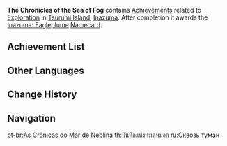 {{Achievement Category Infobox
|id           = 021
|image        = Achievement The Chronicles of the Sea of Fog.png
|reward       = {{Item|Inazuma: Eagleplume}}
|primogems    = {{Achievement/Primogems|The Chronicles of the Sea of Fog Achievements}}
|total        = {{Achievement/Total|The Chronicles of the Sea of Fog Achievements}}
}}'''The Chronicles of the Sea of Fog''' contains [[Achievements]] related to [[Exploration]] in [[Tsurumi Island]], [[Inazuma]]. After completion it awards the [[Inazuma: Eagleplume]] [[Namecard]].

==Achievement List==
{{Achievements by Category Table}}

==Other Languages==
{{Other Languages
|en      = The Chronicles of the Sea of Fog
|zhs     = 雾海纪行
|zhs_rm  = Wùhǎi Jìxīng
|zht     = 霧海紀行
|zht_rm  = Wùhǎi Jìxīng
|zh_tl   = Sea of Fog Travelogue
|ja      = 霧海紀行
|ja_rm   = Mukai Kikou
|ja_tl   = Sea of Fog Travelogue
|ko      = 안개 바다 기행
|ko_rm   = 
|ko_tl   = 
|es      = A través de la niebla
|es_tl   = Across the Fog
|fr      = Chroniques de la mer de brouillard
|fr_tl   = Chronicles of the Sea of Fog
|ru      = Сквозь туман
|ru_tl   = 
|th      = บันทึกแห่งทะเลหมอก
|th_rm   = Banthuek Haeng Thale Mok
|th_tl   = 
|vi      = Nhật Ký Hành Trình Của Biển Sương Mù
|vi_tl   = Journey Diary of the Sea of Fog
|de      = Die Reise durch das Nebelmeer
|de_tl   = The Journey through the Sea of Fog
|id      = Perjalanan Melalui Kabut
|id_tl   = The Journey Across Fog
|pt      = As Crônicas do Mar de Neblina
|pt_tl   = The Chronicles of the Sea of Fog
}}

==Change History==
{{Change History|2.2}}

==Navigation==
{{Achievement Navbox}}
[[pt-br:As Crônicas do Mar de Neblina]]
[[th:บันทึกแห่งทะเลหมอก]]
[[ru:Сквозь туман]]